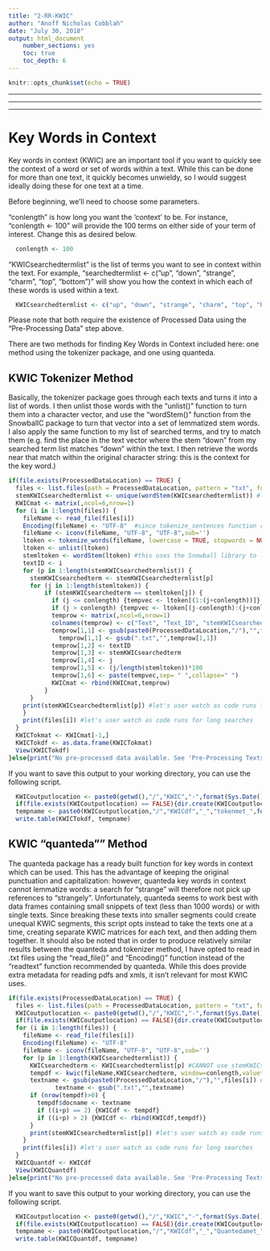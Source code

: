 ---
title: "2-RR-KWIC"
author: "Anoff Nicholas Cobblah"
date: "July 30, 2018"
output: html_document
    number_sections: yes
    toc: true
    toc_depth: 6
---

```{r setup, include=FALSE}
knitr::opts_chunk$set(echo = TRUE)
```

*********************************************************************************************************************************************
*********************************************************************************************************************************************
*********************************************************************************************************************************************

# Key Words in Context

Key words in context (KWIC) are an important tool if you want to quickly see the context of a word or set of words within a text.  While this can be done for more than one text, it quickly becomes unwieldy, so I would suggest ideally doing these for one text at a time.

Before beginning, we'll need to choose some parameters.

"conlength" is how long you want the 'context' to be.  For instance, "conlength <- 100" will provide the 100 terms on either side of your term of interest.  Change this as desired below.

```{r conlength, eval=FALSE}
  conlength <- 100
```

"KWICsearchedtermlist" is the list of terms you want to see in context within the text.  For example, "searchedtermlist <- c("up", "down", "strange", "charm", "top", "bottom")" will show you how the context in which each of these words is used within a text.

```{r KWICsearchedtermlist, eval=FALSE}
  KWICsearchedtermlist <- c("up", "down", "strange", "charm", "top", "bottom")
```

Please note that both require the existence of Processed Data using the "Pre-Processing Data" step above.

There are two methods for finding Key Words in Context included here: one method using the tokenizer package, and one using quanteda. 

## KWIC Tokenizer Method
Basically, the tokenizer package goes through each texts and turns it into a list of words.  I then unlist those words with the "unlist()" function to turn them into a character vector, and use the "wordStem()" function from the SnowballC package to turn that vector into a set of lemmatized stem words. I also apply the same function to my list of searched terms, and try to match them (e.g. find the place in the text vector where the stem "down" from my searched term list matches "down" within the text.  I then retrieve the words near that match within the original character string: this is the context for the key word.)

```{r KWIC TOKEN, eval=FALSE}
if(file.exists(ProcessedDataLocation) == TRUE) {
  files <- list.files(path = ProcessedDataLocation, pattern = "txt", full.names = TRUE) #creates vector of txt file names.
  stemKWICsearchedtermlist <- unique(wordStem(KWICsearchedtermlist)) #lemmatizes the list of terms you want to search for.  Unique function makes sure the stemming process doesn't create any repeats.
  KWICmat <- matrix(,ncol=6,nrow=1)
  for (i in 1:length(files)) {
    fileName <- read_file(files[i])
    Encoding(fileName) <- "UTF-8"  #since tokenize_sentences function requires things to be encoded in UTF-8, need to remove some data.
    fileName <- iconv(fileName, "UTF-8", "UTF-8",sub='')
    ltoken <- tokenize_words(fileName, lowercase = TRUE, stopwords = NULL, simplify = FALSE)
    ltoken <- unlist(ltoken)
    stemltoken <- wordStem(ltoken) #this uses the Snowball library to lemmatize the entire text.
    textID <- i
    for (p in 1:length(stemKWICsearchedtermlist)) {
      stemKWICsearchedterm <- stemKWICsearchedtermlist[p]
      for (j in 1:length(stemltoken)) {
          if (stemKWICsearchedterm == stemltoken[j]) {
            if (j <= conlength) {tempvec <- ltoken[(1:(j+conlength))]}
            if (j > conlength) {tempvec <- ltoken[(j-conlength):(j+conlength)]}
            temprow <- matrix(,ncol=6,nrow=1)
            colnames(temprow) <- c("Text", "Text_ID", "stemKWICsearchedterm","Lemma","Lemma_Perc","KWIC")
            temprow[1,1] <- gsub(paste0(ProcessedDataLocation,"/"),"",files[i]) #This grabs just the end of the file path.
              temprow[1,1] <- gsub(".txt","",temprow[1,1])
            temprow[1,2] <- textID
            temprow[1,3] <- stemKWICsearchedterm
            temprow[1,4] <- j
            temprow[1,5] <- (j/length(stemltoken))*100
            temprow[1,6] <- paste(tempvec,sep= " ",collapse=" ")
            KWICmat <- rbind(KWICmat,temprow)
          }
      }
    print(stemKWICsearchedtermlist[p]) #let's user watch as code runs for long searches
    }
    print(files[i]) #let's user watch as code runs for long searches
  }
  KWICTokmat <- KWICmat[-1,]
  KWICTokdf <- as.data.frame(KWICTokmat)
  View(KWICTokdf)
}else{print("No pre-processed data available. See 'Pre-Processing Texts' above")}
```

If you want to save this output to your working directory, you can use the following script.
```{r KWIC tokenizer save, eval=FALSE}
  KWICoutputlocation <- paste0(getwd(),"/","KWIC","-",format(Sys.Date()))
  if(file.exists(KWICoutputlocation) == FALSE){dir.create(KWICoutputlocation)}
  tempname <- paste0(KWICoutputlocation,"/","KWICdf","_","tokenmet_",format(Sys.time(), "%Y-%m-%d-%I-%M-%p"),".txt")
  write.table(KWICTokdf, tempname)
```

## KWIC "quanteda"" Method
The quanteda package has a ready built function for key words in context which can be used. This has the advantage of keeping the original punctuation and capitalization: however, quanteda key words in context cannot lemmatize words: a search for "strange" will therefore not pick up references to "strangely". Unfortunately, quanteda seems to work best with data frames containing small snippets of text (less than 1000 words) or with single texts. Since breaking these texts into smaller segments could create unequal KWIC segments, this script opts instead to take the texts one at a time, creating separate KWIC matrices for each text, and then adding them together. It should also be noted that in order to produce relatively similar results between the quanteda and tokenizer method, I have opted to read in .txt files using the "read_file()" and "Encoding()" function instead of the "readtext" function recommended by quanteda.  While this does provide extra metadata for reading pdfs and xmls, it isn't relevant for most KWIC uses.

```{r KWIC quanteda, eval=FALSE}
if(file.exists(ProcessedDataLocation) == TRUE) {
  files <- list.files(path = ProcessedDataLocation, pattern = "txt", full.names = TRUE) #creates vector of txt file names.
  KWICoutputlocation <- paste0(getwd(),"/","KWIC","-",format(Sys.Date()))
  if(file.exists(KWICoutputlocation) == FALSE){dir.create(KWICoutputlocation)}
  for (i in 1:length(files)) {
    fileName <- read_file(files[i])
    Encoding(fileName) <- "UTF-8"  
    fileName <- iconv(fileName, "UTF-8", "UTF-8",sub='')
    for (p in 1:length(KWICsearchedtermlist)) {
      KWICsearchedterm <- KWICsearchedtermlist[p] #CANNOT use stemKWICsearchedterm list, as this interferes with wildcard search.
      tempdf <- kwic(fileName,KWICsearchedterm, window=conlength,valuetype=c("glob"),case_insensitive = TRUE)
      textname <- gsub(paste0(ProcessedDataLocation,"/"),"",files[i]) #This grabs just the end of the file path.
             textname <- gsub(".txt","",textname)
      if (nrow(tempdf)>0) {
        tempdf$docname <- textname
        if ((i+p) == 2) {KWICdf <- tempdf}
        if ((i+p) > 2) {KWICdf <- rbind(KWICdf,tempdf)}
      }
      print(stemKWICsearchedtermlist[p]) #let's user watch as code runs for long searches
    }
    print(files[i]) #let's user watch as code runs for long searches
  }
  KWICQuantdf <- KWICdf
  View(KWICQuantdf)
}else{print("No pre-processed data available. See 'Pre-Processing Texts' above")}
```           

If you want to save this output to your working directory, you can use the following script.
```{r KWIC quanteda save, eval=FALSE}
  KWICoutputlocation <- paste0(getwd(),"/","KWIC","-",format(Sys.Date()))
  if(file.exists(KWICoutputlocation) == FALSE){dir.create(KWICoutputlocation)}
  tempname <- paste0(KWICoutputlocation,"/","KWICdf","_","Quantedamet_",format(Sys.time(), "%Y-%m-%d-%I-%M-%p"),".txt")
  write.table(KWICQuantdf, tempname)
```